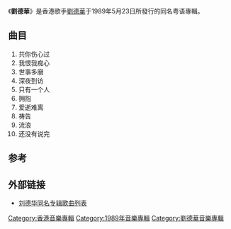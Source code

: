 {{Album infobox | <!-- See Wikipedia:WikiProject_Albums -->
|  Name        = 劉德華
|  Type        = [[專輯|專輯]]
|  Artist      = [[劉德華|劉德華]]
|  Cover       = Andylau 1989 poster.jpg
|  Released    = 1989年5月23日
|  Recorded    = 1989年
|  Genre       = [[華語流行音樂|華語流行音樂]]
|  Length      =
|  Label       = [[百代唱片_(香港)|百代唱片 (香港)]]
|  Producer    = 
|  Reviews     =
|  Last album  = [[共你傷心過|共你傷心過]]<br/>（1989年5月23日）
|  This album  = '''劉德華'''<br/>（1989年5月23日）
|  Next album  = [[愛的連線|愛的連線]]<br/>（1989年10月26日）
}}
《'''劉德華'''》是香港歌手[[劉德華|劉德華]]于1989年5月23日所發行的同名粤语專輯。

==曲目==
# 共你伤心过
# 我恨我痴心
# 世事多磨
# 深夜到访
# 只有一个人
# 拥抱
# 爱逝难离
# 祷告
# 流浪
# 还没有说完

==参考==
{{reflist}}

== 外部链接 ==
*[http://www.51t.com/list/6ef189e4/ 刘德华同名专辑歌曲列表] {{Wayback|url=http://www.51t.com/list/6ef189e4/ |date=20160304125037 }}

{{刘德华}}
{{DEFAULTSORT:LIU}}
[[Category:香港音樂專輯|Category:香港音樂專輯]]
[[Category:1989年音樂專輯|Category:1989年音樂專輯]]
[[Category:劉德華音樂專輯|Category:劉德華音樂專輯]]